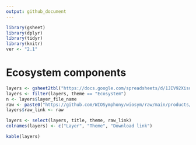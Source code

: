 ```yaml
---
output: github_document
---
```


```r
library(gsheet)
library(dplyr)
library(tidyr)
library(knitr)
ver <- "2.1"
```


# Ecosystem components
```r
layers <- gsheet2tbl("https://docs.google.com/spreadsheets/d/1JIV92XisuBctBoVT53yqj0orPNRVyRQVEDtMq7R0fKw/edit?usp=sharing")
layers <- filter(layers, theme == "Ecosystem")
n <- layers$layer_file_name
raw <- paste0("https://github.com/WIOSymphony/wiosym/raw/main/products/", ver, "/output_geotiffs/eco/", n, ".tif")
layers$raw_link <- raw

layers <- select(layers, title, theme, raw_link)
colnames(layers) <- c("Layer", "Theme", "Download link")
```

```r
kable(layers)
```
